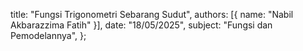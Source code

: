   title: "Fungsi Trigonometri Sebarang Sudut",
  authors: [{ name: "Nabil Akbarazzima Fatih" }],
  date: "18/05/2025",
  subject: "Fungsi dan Pemodelannya",
};
